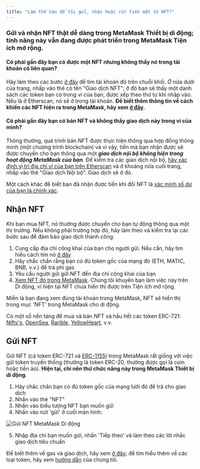 ```yaml
---
title: "Làm thế nào để tôi gửi, nhận hoặc rút tiền mặt từ NFT?"
---
```


### Gửi và nhận NFT thật dễ dàng trong **MetaMask Thiết bị di động**; tính năng này vẫn đang được phát triển trong MetaMask Tiện ích mở rộng.

#### Có phải gần đây bạn có được một NFT nhưng không thấy nó trong tài khoản có liên quan?

Hãy làm theo các bước [ở đây](/managing-my-wallet/how-to-check-my-wallet-activity-on-the-blockchain-explorer) để tìm tài khoản đó trên chuỗi khối. Ở nửa dưới của trang, nhấp vào thẻ có tên "Giao dịch NFT"; ở đó bạn sẽ thấy một danh sách các token bạn có trong ví của bạn, được xếp theo thứ tự khi nhập vào. Nếu là ở Etherscan, nó sẽ ở trong tài khoản. **Để biết thêm thông tin về cách khiến các NFT hiện ra trong MetaMask, hãy xem [ở đây](/nfts/nft-tokens-in-your-metamask-wallet).**

#### Có phải gần đây bạn có bán NFT và không thấy giao dịch này trong ví của mình?

Thông thường, quá trình bán NFT được thực hiện thông qua hợp đồng thông minh (một chương trình blockchain) và vì vậy, tiền mà bạn nhận được sẽ được chuyển cho bạn thông qua một **_giao dịch nội bộ không hiện trong hoạt động MetaMask của bạn_**. Để kiểm tra các giao dịch nội bộ, [hãy xác định vị trí địa chỉ ví của bạn trên Etherscan](/managing-my-wallet/how-to-check-my-wallet-activity-on-the-blockchain-explorer) và ở khoảng nửa cuối trang, nhấp vào thẻ "Giao dịch Nội bộ". Giao dịch sẽ ở đó.

Một cách khác để biết bạn đã nhận được tiền khi đổi NFT là [xác minh số dư của bạn là chính xác](/managing-my-tokens/how-to-externally-verify-that-your-balance-is-correct).

## Nhận NFT

Khi bạn mua NFT, nó thường được chuyển cho bạn tự động thông qua một thị trường. Nếu không phải trường hợp đó, hãy làm theo và kiểm tra lại các bước sau để đảm bảo giao dịch thành công:

1. Cung cấp địa chỉ công khai của bạn cho người gửi. Nếu cần, hãy tìm hiểu cách tìm nó [ở đây](/managing-my-wallet/accounts-and-addresses/how-to-copy-your-metamask-account-public-address-)
2. Hãy chắc chắn rằng bạn có đủ token gốc của mạng đó (ETH, MATIC, BNB, v.v.) để trả phí gas
3. Yêu cầu người gửi gửi NFT đến địa chỉ công khai của bạn
4. [Xem NFT đó trong MetaMask](/nfts/nft-tokens-in-your-metamask-wallet). Chúng tôi khuyên bạn làm việc này trên Di động, vì hiện tại NFT chưa hiển thị được trên Tiện ích mở rộng.

Miễn là bạn đang xem đúng tài khoản trong MetaMask, NFT sẽ hiển thị trong mục 'NFT' trong MetaMask cho di động.

Có một số nền tảng để mua và bán NFT và hầu hết các token ERC-721: [Nifty's](https://niftys.com/), [OpenSea](https://opensea.io/), [Rarible](https://rarible.com/), [YellowHeart](https://yh.io/), v.v.

## Gửi NFT

Gửi NFT (cả token ERC-721 và [ERC-1155](/nfts/does-metamask-support-erc-1155)) trong MetaMask rất giống với việc gửi token truyền thống (thường là token ERC-20, thường được gọi là coin hoặc tiền ảo). **Hiện tại, chỉ nên thử chức năng này trong MetaMask Thiết bị di động**.

1. Hãy chắc chắn bạn có đủ token gốc của mạng lưới đó để trả cho giao dịch
2. Nhấn vào thẻ "NFT"
3. Nhấn vào biểu tượng NFT bạn muốn gửi
4. Nhấn vào nút 'gửi' ở cuối màn hình:

<div class="center-container">
  <div class="img-medium">
    <img
      src={
        require("../../../../../img/i18n/legacy/MetaMask_Mobile_Send_NFT.png")
          .default
      }
      alt="Gửi NFT MetaMask Di động"
    />
  </div>
</div>

5. Nhập địa chỉ bạn muốn gửi, nhấn 'Tiếp theo' và làm theo các lời nhắc giao dịch tiêu chuẩn

Để biết thêm về gas và giao dịch, hãy xem [ở đây](/transactions-and-gas/gas-fees/user-guide-gas); để tìm hiểu thêm về các loại token, hãy xem [hướng dẫn](/managing-my-tokens/user-guide-tokens) của chúng tôi.
